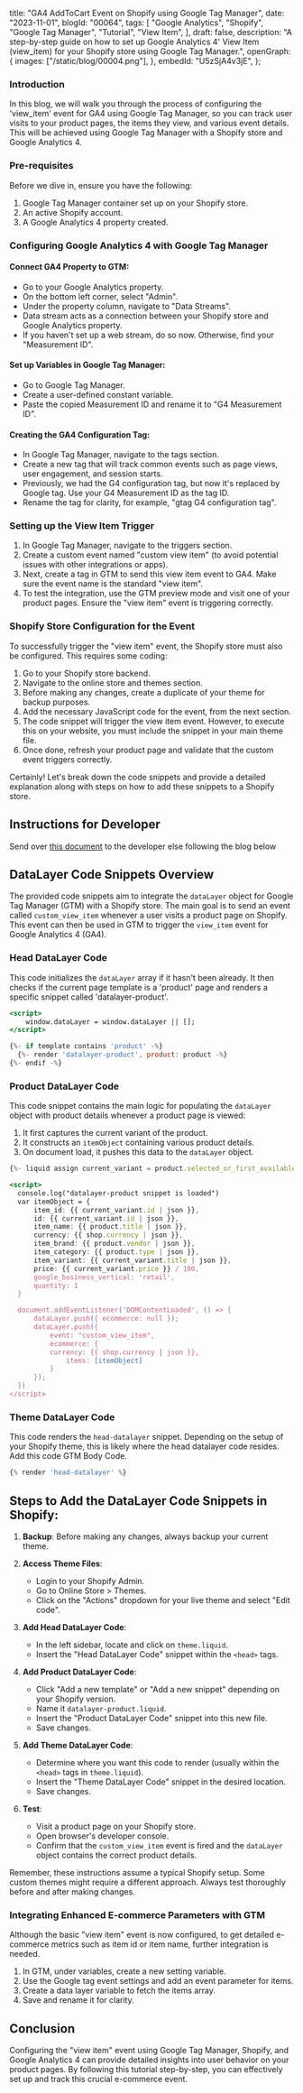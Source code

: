  title: "GA4 AddToCart Event on Shopify using Google Tag Manager",
 date: "2023-11-01",
 blogId: "00064",
 tags: [
  "Google Analytics",
  "Shopify",
  "Google Tag Manager",
  "Tutorial",
  "View Item",
 ],
 draft: false,
 description:
  "A step-by-step guide on how to set up Google Analytics 4' View Item (view_item) for your Shopify store using Google Tag Manager.",
 openGraph: {
  images: ["/static/blog/00004.png"],
 },
 embedId: "U5zSjA4v3jE",
};

<BlogHeader metadata={metadata} />

### Introduction

In this blog, we will walk you through the process of configuring the 'view_item' event for GA4 using Google Tag Manager, so you can track user visits to your product pages, the items they view, and various event details. This will be achieved using Google Tag Manager with a Shopify store and Google Analytics 4.

<YoutubeEmbed embedId={metadata.embedId} />

### Pre-requisites

Before we dive in, ensure you have the following:

1. Google Tag Manager container set up on your Shopify store.
2. An active Shopify account.
3. A Google Analytics 4 property created.

### Configuring Google Analytics 4 with Google Tag Manager

#### **Connect GA4 Property to GTM**:

- Go to your Google Analytics property.
- On the bottom left corner, select "Admin".
- Under the property column, navigate to "Data Streams".
- Data stream acts as a connection between your Shopify store and Google Analytics property.
- If you haven't set up a web stream, do so now. Otherwise, find your "Measurement ID".

<Note
 title='Tip'
 content='The Measurement ID is crucial for configuring GA4 in Google Tag Manager. Make sure to copy it.'
/>

#### **Set up Variables in Google Tag Manager**:

- Go to Google Tag Manager.
- Create a user-defined constant variable.
- Paste the copied Measurement ID and rename it to "G4 Measurement ID".

#### **Creating the GA4 Configuration Tag**:

- In Google Tag Manager, navigate to the tags section.
- Create a new tag that will track common events such as page views, user engagement, and session starts.
- Previously, we had the G4 configuration tag, but now it's replaced by Google tag. Use your G4 Measurement ID as the tag ID.
- Rename the tag for clarity, for example, "gtag G4 configuration tag".

### Setting up the View Item Trigger

1. In Google Tag Manager, navigate to the triggers section.
2. Create a custom event named "custom view item" (to avoid potential issues with other integrations or apps).
3. Next, create a tag in GTM to send this view item event to GA4. Make sure the event name is the standard "view item".
4. To test the integration, use the GTM preview mode and visit one of your product pages. Ensure the "view item" event is triggering correctly.

### Shopify Store Configuration for the Event

To successfully trigger the "view item" event, the Shopify store must also be configured. This requires some coding:

1. Go to your Shopify store backend.
2. Navigate to the online store and themes section.
3. Before making any changes, create a duplicate of your theme for backup purposes.
4. Add the necessary JavaScript code for the event, from the next section.
5. The code snippet will trigger the view item event. However, to execute this on your website, you must include the snippet in your main theme file.
6. Once done, refresh your product page and validate that the custom event triggers correctly.

Certainly! Let's break down the code snippets and provide a detailed explanation along with steps on how to add these snippets to a Shopify store.

## Instructions for Developer

Send over [this document](/static/pdf/blog/shopify/configuring-ga4-view-item-event-on-shopify-using-gtm.pdf) to the developer else following the blog below

## DataLayer Code Snippets Overview

The provided code snippets aim to integrate the `dataLayer` object for Google Tag Manager (GTM) with a Shopify store. The main goal is to send an event called `custom_view_item` whenever a user visits a product page on Shopify. This event can then be used in GTM to trigger the `view_item` event for Google Analytics 4 (GA4).

### Head DataLayer Code

This code initializes the `dataLayer` array if it hasn't been already. It then checks if the current page template is a 'product' page and renders a specific snippet called 'datalayer-product'.

```jsx
<script>
    window.dataLayer = window.dataLayer || [];
</script>

{%- if template contains 'product' -%}
  {%- render 'datalayer-product', product: product -%}
{%- endif -%}
```

### Product DataLayer Code

This code snippet contains the main logic for populating the `dataLayer` object with product details whenever a product page is viewed:

1. It first captures the current variant of the product.
2. It constructs an `itemObject` containing various product details.
3. On document load, it pushes this data to the `dataLayer` object.

```jsx
{%- liquid assign current_variant = product.selected_or_first_available_variant -%}

<script>
  console.log("datalayer-product snippet is loaded")
  var itemObject = {
      item_id: {{ current_variant.id | json }},
      id: {{ current_variant.id | json }},
      item_name: {{ product.title | json }},
      currency: {{ shop.currency | json }},
      item_brand: {{ product.vendor | json }},
      item_category: {{ product.type | json }},
      item_variant: {{ current_variant.title | json }},
      price: {{ current_variant.price }} / 100,
      google_business_vertical: 'retail',
      quantity: 1
  }

  document.addEventListener('DOMContentLoaded', () => {
      dataLayer.push({ ecommerce: null });
      dataLayer.push({
          event: "custom_view_item",
          ecommerce: {
          currency: {{ shop.currency | json }},
              items: [itemObject]
          }
      });
  })
</script>
```

### Theme DataLayer Code

This code renders the `head-datalayer` snippet. Depending on the setup of your Shopify theme, this is likely where the head datalayer code resides. Add this code GTM Body Code.

```jsx
{% render 'head-datalayer' %}
```

## Steps to Add the DataLayer Code Snippets in Shopify:

1. **Backup**: Before making any changes, always backup your current theme.

2. **Access Theme Files**:

   - Login to your Shopify Admin.
   - Go to Online Store > Themes.
   - Click on the "Actions" dropdown for your live theme and select "Edit code".

3. **Add Head DataLayer Code**:

   - In the left sidebar, locate and click on `theme.liquid`.
   - Insert the "Head DataLayer Code" snippet within the `<head>` tags.

4. **Add Product DataLayer Code**:

   - Click "Add a new template" or "Add a new snippet" depending on your Shopify version.
   - Name it `datalayer-product.liquid`.
   - Insert the "Product DataLayer Code" snippet into this new file.
   - Save changes.

5. **Add Theme DataLayer Code**:

   - Determine where you want this code to render (usually within the `<head>` tags in `theme.liquid`).
   - Insert the "Theme DataLayer Code" snippet in the desired location.
   - Save changes.

6. **Test**:
   - Visit a product page on your Shopify store.
   - Open browser's developer console.
   - Confirm that the `custom_view_item` event is fired and the `dataLayer` object contains the correct product details.

Remember, these instructions assume a typical Shopify setup. Some custom themes might require a different approach. Always test thoroughly before and after making changes.

### Integrating Enhanced E-commerce Parameters with GTM

Although the basic "view item" event is now configured, to get detailed e-commerce metrics such as item id or item name, further integration is needed.

1. In GTM, under variables, create a new setting variable.
2. Use the Google tag event settings and add an event parameter for items.
3. Create a data layer variable to fetch the items array.
4. Save and rename it for clarity.

<Note
 title='Review'
 content="Before implementing, ensure that you've correctly followed each step, double-check your codes, variable names, and ensure that you're seeing the expected results in both GTM and GA4. Proper setup will ensure accurate data tracking and invaluable insights for your e-commerce business."
/>

## Conclusion

Configuring the "view item" event using Google Tag Manager, Shopify, and Google Analytics 4 can provide detailed insights into user behavior on your product pages. By following this tutorial step-by-step, you can effectively set up and track this crucial e-commerce event.

<GiscusComments />
